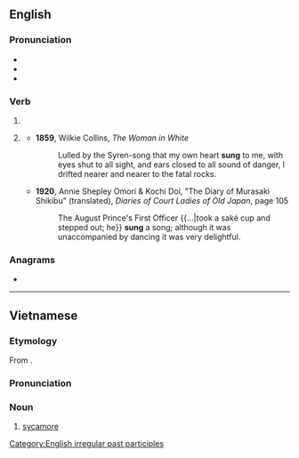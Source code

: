 {{also|súng|sừng|suŋ}}
==English==

===Pronunciation===
* {{IPA|/sʌŋ/|lang=en}}
* {{audio|en-us-sung.ogg|Audio (US)|lang=en}}
* {{rhymes|ʌŋ|lang=en}}

===Verb===
{{head|en|past participle}}

# {{past participle of|sing|lang=en|nocat=1}}
# {{lb|en|archaic}} {{en-simple past of|sing}}
#* '''1859''', Wilkie Collins, ''The Woman in White''
#*: Lulled by the Syren-song that my own heart '''sung''' to me, with eyes shut to all sight, and ears closed to all sound of danger, I drifted nearer and nearer to the fatal rocks.
#* '''1920''', Annie Shepley Omori & Kochi Doi, "The Diary of Murasaki Shikibu" (translated), ''Diaries of Court Ladies of Old Japan'', page 105
#*: The August Prince's First Officer {{...|took a saké cup and stepped out; he}} '''sung''' a song; although it was unaccompanied by dancing it was very delightful.

===Anagrams===
* {{anagrams|en|Ngus|Ungs|gnus|guns|nugs|snug}}

[[Category:English irregular past participles]]

----

==Vietnamese==

===Etymology===
From {{inh|vi|mkh-vie-pro|*t-ruːŋ||}}.

===Pronunciation===
{{vi-pron}}

===Noun===
{{vi-noun|cls=[[cây]], [[trái]], [[quả]]|𣑁}}

# [[sycamore]]

{{C|vi|Trees}}